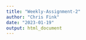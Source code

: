 ```yaml
---
title: "Weekly-Assignment-2"
author: "Chris Fink"
date: "2023-01-19"
output: html_document
---
```


